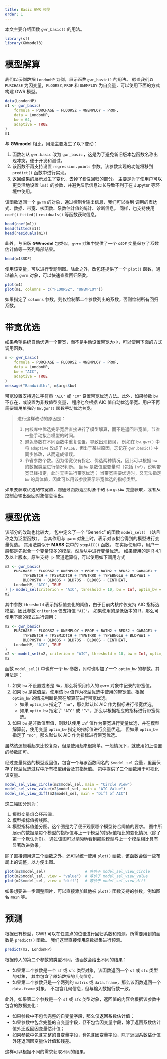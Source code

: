 ```yaml
---
title: Basic GWR 模型
order: 1
---
```


本文主要介绍函数 `gwr_basic()` 的用法。

```r
library(sf)
library(GWmodel3)
```

# 模型解算

我们以示例数据 `LondonHP` 为例，展示函数 `gwr_basic()` 的用法。
假设我们以 `PURCHASE` 为因变量，`FLOORSZ`, `PROF` 和 `UNEMPLOY` 为自变量，可以使用下面的方式构建 GWR 模型。

```r
data(LondonHP)
m1 <- gwr_basic(
    formula = PURCHASE ~ FLOORSZ + UNEMPLOY + PROF,
    data = LondonHP,
    bw = 64,
    adaptive = TRUE
)
m1
```

与 **GWmodel** 相比，用法主要发生了以下变动：

1. 函数名从 `gwr.basic` 改为 `gwr_basic` ，这是为了避免新旧版本包函数名称出现冲突，便于开发和测试。
3. 该函数不再支持设置 `regression.points` 参数。该参数实现的功能将移到 `predict()` 函数中进行实现。
4. 返回结果的展示发生了变化，去掉了线性回归的部分。
主要是为了使用户可以更灵活地设置 `lm()` 的参数，并避免显示信息过长导致不利于在 Jupyter 等环境中使用。

该函数返回一个 `gwrm` 的对象，通过控制台输出信息，我们可以得到
调用的表达式、数据、带宽、核函数、系数估计值的统计、诊断信息。
同样，也支持使用 `coef()` `fitted()` `residuals()` 等函数获取信息。

```r
head(coef(m1))
head(fitted(m1))
head(residuals(m1))
```

此外，与旧版 **GWmodel** 包类似，`gwrm` 对象中提供了一个 `$SDF` 变量保存了系数估计值等一系列局部结果。

```r
head(m1$SDF)
```

使用该变量，可以进行专题制图。除此之外，改包还提供了一个 `plot()` 函数，通过输入 `gwrm` 对象，可以快速查看回归系数。

```r
plot(m1)
plot(m1, columns = c("FLOORSZ", "UNEMPLOY"))
```

如果指定了 `columns` 参数，则仅绘制第二个参数列出的系数，否则绘制所有回归系数。

# 带宽优选

如果希望系统自动优选一个带宽，而不是手动设置带宽大小，可以使用下面的方式调用函数。

```r
m <- gwr_basic(
    formula = PURCHASE ~ FLOORSZ + UNEMPLOY + PROF,
    data = LondonHP,
    bw = "AIC",
    adaptive = TRUE
)
message("Bandwidth:", m$args$bw)
```

带宽设置支持通过字符串 `"AIC"` 或 `"CV"` 设置带宽优选方法。此外，如果参数 `bw` 不存在，或设置为非数值型变量，
程序也会根据 AIC 值自动优选带宽。用户不再需要调用单独的 `bw.gwr()` 函数手动优选带宽。

> 进行这样改动的原因是：
> 
> 1. 内核库中优选完带宽后直接进行了模型解算，而不是返回带宽值，节省一些手动拟合模型的时间。
> 2. 避免参数在不同函数中重复设置，导致出现错误，
> 例如在 `bw.gwr()` 中将 `adaptive` 改成了 `FALSE`，但出于某些原因，忘记在 `gwr.basic()` 中同步修改，从而造成错误。
> 3. 节省参数个数。因为带宽仅有指定、优选两种情况，因此可以根据 `bw` 的数据类型进行情况判断。
> 当 `bw` 是数值型变量时（包括 `Inf`），说明带宽已经指定，此时无需进行带宽优选；
> 当带宽需要优选时，又无法指定 `bw` 的具体值，因此可以用该参数表示带宽优选的指标类型。

如果要获取优选的带宽值，则通过函数返回对象中的 `$args$bw` 变量获取，或者从控制台输出返回对象信息读出。

# 模型优选

该部分的改动也比较大。
包中定义了一个 “Generic” 的函数 `model_sel()` （姑且称之为泛型函数），
当其作用与 `gwrm` 对象上时，表示对该拟合得到的模型进行变量优选。
其用法类似于 **MASS** 包中的 `stepAIC()` 函数。
在实际使用中，用户一般都是先拟合一个变量较多的模型，然后从中进行变量优选。
如果使用的是 R 4.1 及以上版本，原生支持 `|>` 管道运算符，可以使用如下调用方式

```r
m2 <- gwr_basic(
    PURCHASE ~ FLOORSZ + UNEMPLOY + PROF + BATH2 + BEDS2 + GARAGE1 +
        TYPEDETCH + TPSEMIDTCH + TYPETRRD + TYPEBNGLW + BLDPWW1 +
        BLDPOSTW + BLD60S + BLD70S + BLD80S + CENTHEAT,
    LondonHP, "AIC", TRUE
) |> model_sel(criterion = "AIC", threshold = 10, bw = Inf, optim_bw = "AIC")
m2
```

其中参数 `threshold` 表示指标值变化的阈值，由于目前内核库仅支持 AIC 指标选模型，因此参数 `criterion` 仅支持值 `"AIC"`。
如果使用的是低版本的 R，那么可使用下面的模式进行调用：

```r
m2 <- gwr_basic(
    PURCHASE ~ FLOORSZ + UNEMPLOY + PROF + BATH2 + BEDS2 + GARAGE1 +
        TYPEDETCH + TPSEMIDTCH + TYPETRRD + TYPEBNGLW + BLDPWW1 +
        BLDPOSTW + BLD60S + BLD70S + BLD80S + CENTHEAT,
    LondonHP, "AIC", TRUE
)
m2 <- model_sel(m2, criterion = "AIC", threshold = 10, bw = Inf, optim_bw = "AIC")
m2
```

函数 `model_sel()` 中也有一个 `bw` 参数，同时也附加了一个 `optim_bw` 的参数。其用法是：

1. 如果 `bw` 不设置或者是 `NA`，那么将采用传入的 `gwrm` 对象中记录的带宽值。
2. 如果 `bw` 是数值型，使用该 `bw` 值作为模型优选中使用的带宽值。根据 `optim_bw` 的情况判断是否在解算前进行带宽优选。
    - 如果 `optim_bw` 指定了 `"no"`，那么默认以 AIC 作为指标进行带宽优选。
    - 如果 `optim_bw` 指定了 `"AIC"` 或 `"CV"`，那么以根据相应的指标进行带宽优选。
3. 如果 `bw` 是非数值型值，则默认使用 `Inf` 值作为带宽进行变量优选，并在模型解算前，使用变量 `optim_bw` 指定的指标值进行变量优选。
但如果 `optim_bw` 指定了 `"no"`，那么默认以 AIC 作为指标进行带宽优选。

虽然该逻辑看起来比较复杂，但是使用起来很简单。一般情况下，就使用如上设置的参数即可。

经过变量优选的模型返回值，包含一个与该函数同名的 `$model_sel` 变量，里面保存了模型优选过程中所有模型组合及其指标值。
包中提供了三个函数用于可视化该变量。

```r
model_sel_view_circle(m2$model_sel, main = "Circle View")
model_sel_view_value(m2$model_sel, main = "AIC Value")
model_sel_view_diff(m2$model_sel, main = "Diff of AIC")
```

这三幅图分别为：

1. 模型变量组合环形图。
2. 模型指标值折线图。
3. 模型指标值差分图。这个图是为了便于观察哪个模型符合阈值的要求。
图中所展示的数据是每个模型的指标值与上一个模型的指标值相比的变化情况（除了第一个默认为0）。
通过该图可以清晰地看到那些模型与上一个模型相比具有显著改进效果。

除了直接调用这三个函数之外，还可以统一使用 `plot()` 函数，该函数会做一些布局上的调整，以方便出图。

```r
plot(m2$model_sel)                  # 等价于 model_sel_view_circle
plot(m2$model_sel, view = "value")  # 等价于 model_sel_view_value
plot(m2$model_sel, view = "diff")   # 等价于 model_sel_view_diff
```

如果想要进一步调整图片，可以直接添加其他被 `plot()` 函数支持的参数，例如图名 `main` 等。

# 预测

根据已有模型，GWR 可以在任意点的位置进行回归系数和预测。所需要用到的函数是 `predict()` 函数。
我们这里直接使用原数据集进行预测。

```r
predict(m2, LondonHP)
```

根据传入的第二个参数的类型不同，该函数会给出不同的结果：

- 如果第二个参数是一个 `sf` 或 `sfc` 类型对象，该函数返回一个 `sf` 或 `sfc` 类型的对象，
其中包含了原始数据的几何信息。
- 如果第二个参数只是一个两列的 `matrix` 或 `data.frame`，那么该函数返回一个 `data.frame` 对象，
不包含几何信息，但与输入数据行数一致。

此外，如果第二个参数是一个 `sf` 或 `sfc` 类型对象，返回值的内容会根据该参数中包含的数据变化：

- 如果参数中不包含完整的自变量字段，那么仅返回系数估计值；
- 如果参数中包含完整的自变量字段，但不包含因变量字段，除了返回系数估计值外还返回因变量估计值；
- 如果参数中包含完整的自变量字段，也包含因变量字段，除了返回系数估计值外还返回因变量估计值和残差。

这样可以根据不同的需求获取不同的结果。

